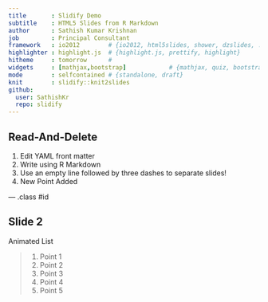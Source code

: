 ```yaml
---
title       : Slidify Demo
subtitle    : HTML5 Slides from R Markdown
author      : Sathish Kumar Krishnan
job         : Principal Consultant
framework   : io2012        # {io2012, html5slides, shower, dzslides, ...}
highlighter : highlight.js  # {highlight.js, prettify, highlight}
hitheme     : tomorrow      # 
widgets     : [mathjax,bootstrap]            # {mathjax, quiz, bootstrap}
mode        : selfcontained # {standalone, draft}
knit        : slidify::knit2slides
github:
  user: SathishKr
  repo: slidify
---
```


## Read-And-Delete

1. Edit YAML front matter
2. Write using R Markdown
3. Use an empty line followed by three dashes to separate slides!
4. New Point Added

--- .class #id 

## Slide 2

Animated List

> 1. Point 1
> 2. Point 2
> 3. Point 3
> 4. Point 4
> 5. Point 5